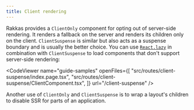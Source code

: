 ```yaml
---
title: Client rendering
---
```


Rakkas provides a `ClientOnly` component for opting out of server-side rendering. It renders a fallback on the server and renders its children only on the client. `ClientSuspense` is similar but also acts as a suspense boundary and is usually the better choice. You can use [`React.lazy`](https://reactjs.org/docs/code-splitting.html#reactlazy) in combination with `ClientSuspense` to load components that don't support server-side rendering:

<CodeViewer
  name="guide-samples"
  openFiles={[
    "src/routes/client-suspense/index.page.tsx",
    "src/routes/client-suspense/ClientComponent.tsx",
  ]}
  url="/client-suspense"
/>

Another use of `ClientOnly` and `ClientSuspense` is to wrap a layout's children to disable SSR for parts of an application.
